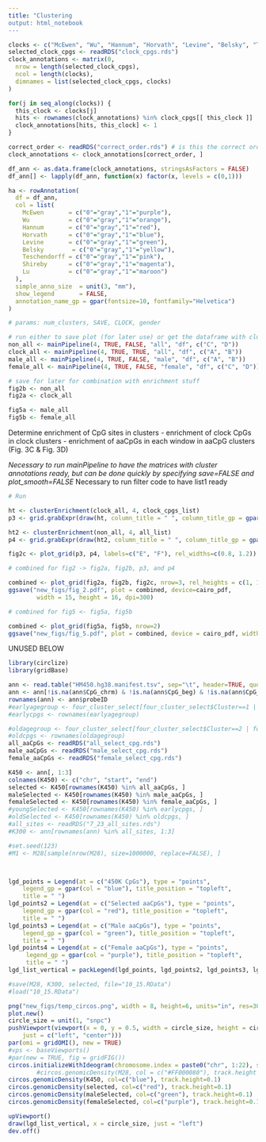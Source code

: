 ```yaml
---
title: "Clustering
output: html_notebook
---
```


```r
clocks <- c("McEwen", "Wu", "Hannum", "Horvath", "Levine", "Belsky", "Teschendorff", "Shireby", "Lu")
selected_clock_cpgs <- readRDS("clock_cpgs.rds")
clock_annotations <- matrix(0,
  nrow = length(selected_clock_cpgs),
  ncol = length(clocks),
  dimnames = list(selected_clock_cpgs, clocks)
)

for(j in seq_along(clocks)) {
  this_clock <- clocks[j]
  hits <- rownames(clock_annotations) %in% clock_cpgs[[ this_clock ]]
  clock_annotations[hits, this_clock] <- 1
}

correct_order <- readRDS("correct_order.rds") # is this the correct order before or after ordering??
clock_annotations <- clock_annotations[correct_order, ]

df_ann <- as.data.frame(clock_annotations, stringsAsFactors = FALSE)
df_ann[] <- lapply(df_ann, function(x) factor(x, levels = c(0,1)))

ha <- rowAnnotation(
  df = df_ann,
  col = list(
    McEwen       = c("0"="gray","1"="purple"),
    Wu           = c("0"="gray","1"="orange"),
    Hannum       = c("0"="gray","1"="red"),
    Horvath      = c("0"="gray","1"="blue"),
    Levine       = c("0"="gray","1"="green"),
    Belsky        = c("0"="gray","1"="yellow"),
    Teschendorff = c("0"="gray","1"="pink"),
    Shireby      = c("0"="gray","1"="magenta"),
    Lu           = c("0"="gray","1"="maroon")
  ),
  simple_anno_size  = unit(3, "mm"),
  show_legend       = FALSE,
  annotation_name_gp = gpar(fontsize=10, fontfamily="Helvetica")
)
```

```r
# params: num_clusters, SAVE, CLOCK, gender

# run either to save plot (for later use) or get the dataframe with clusters annotated
non_all <- mainPipeline(4, TRUE, FALSE, "all", "df", c("C", "D"))
clock_all <- mainPipeline(4, TRUE, TRUE, "all", "df", c("A", "B"))
male_all <- mainPipeline(4, TRUE, FALSE, "male", "df", c("A", "B"))
female_all <- mainPipeline(4, TRUE, FALSE, "female", "df", c("C", "D"))

# save for later for combination with enrichment stuff
fig2b <- non_all
fig2a <- clock_all

fig5a <- male_all
fig5b <- female_all


```

Determine enrichment of CpG sites in clusters
- enrichment of clock CpGs in clock clusters
- enrichment of aaCpGs in each window in aaCpG clusters (Fig. 3C & Fig. 3D)

*Necessary to run mainPipeline to have the matrices with cluster annotations ready, but can be done quickly by specifying save=FALSE and plot_smooth=FALSE
*Necessary to run filter code to have list1 ready

```r

# Run

ht <- clusterEnrichment(clock_all, 4, clock_cpgs_list)
p3 <- grid.grabExpr(draw(ht, column_title = " ", column_title_gp = gpar(fontsize=14, fontface="bold", fontfamily="Helvetica")))

ht2 <- clusterEnrichment(non_all, 4, all_list)
p4 <- grid.grabExpr(draw(ht2, column_title = " ", column_title_gp = gpar(fontsize=14, fontface="bold", fontfamily="Helvetica")))

fig2c <- plot_grid(p3, p4, labels=c("E", "F"), rel_widths=c(0.8, 1.2))
```

```r
# combined for fig2 -> fig2a, fig2b, p3, and p4

combined <- plot_grid(fig2a, fig2b, fig2c, nrow=3, rel_heights = c(1, 1, 0.8))
ggsave("new_figs/fig_2.pdf", plot = combined, device=cairo_pdf, 
        width = 15, height = 16, dpi=300)

# combined for fig5 <- fig5a, fig5b

combined <- plot_grid(fig5a, fig5b, nrow=2)
ggsave("new_figs/fig_5.pdf", plot = combined, device = cairo_pdf, width = 15, height = 11.42, dpi=300)


```



UNUSED BELOW

```r
library(circlize)
library(gridBase)

ann <- read.table("HM450.hg38.manifest.tsv", sep="\t", header=TRUE, quote="", comment.char="", fileEncoding = "UTF-8")
ann <- ann[!is.na(ann$CpG_chrm) & !is.na(ann$CpG_beg) & !is.na(ann$CpG_end), ]
rownames(ann) <- ann$probeID
#earlyagegroup <- four_cluster_select[four_cluster_select$Cluster==1 | four_cluster_select$Cluster==3, ]
#earlycpgs <- rownames(earlyagegroup)

#oldagegroup <- four_cluster_select[four_cluster_select$Cluster==2 | four_cluster_select$Cluster==4, ]
#oldcpgs <- rownames(oldagegroup)
all_aaCpGs <- readRDS("all_select_cpg.rds")
male_aaCpGs <- readRDS("male_select_cpg.rds")
female_aaCpGs <- readRDS("female_select_cpg.rds")

K450 <- ann[, 1:3]
colnames(K450) <- c("chr", "start", "end")
selected <- K450[rownames(K450) %in% all_aaCpGs, ]
maleSelected <- K450[rownames(K450) %in% male_aaCpGs, ]
femaleSelected <- K450[rownames(K450) %in% female_aaCpGs, ]
#youngSelected <- K450[rownames(K450) %in% earlycpgs, ]
#oldSelected <- K450[rownames(K450) %in% oldcpgs, ]
#all_sites <- readRDS("7_23_all_sites.rds")
#K300 <- ann[rownames(ann) %in% all_sites, 1:3]

#set.seed(123)
#M1 <- M28[sample(nrow(M28), size=1000000, replace=FALSE), ]



lgd_points = Legend(at = c("450K CpGs"), type = "points", 
    legend_gp = gpar(col = "blue"), title_position = "topleft", 
    title = " ")
lgd_points2 = Legend(at = c("Selected aaCpGs"), type = "points", 
    legend_gp = gpar(col = "red"), title_position = "topleft", 
    title = " ")
lgd_points3 = Legend(at = c("Male aaCpGs"), type = "points", 
    legend_gp = gpar(col = "green"), title_position = "topleft", 
    title = " ")
lgd_points4 = Legend(at = c("Female aaCpGs"), type = "points", 
     legend_gp = gpar(col = "purple"), title_position = "topleft", 
     title = " ")
lgd_list_vertical = packLegend(lgd_points, lgd_points2, lgd_points3, lgd_points4)

#save(M28, K300, selected, file="10_15.RData")
#load("10_15.RData")

png("new_figs/temp_circos.png", width = 8, height=6, units="in", res=300)
plot.new()
circle_size = unit(1, "snpc")
pushViewport(viewport(x = 0, y = 0.5, width = circle_size, height = circle_size,
    just = c("left", "center")))
par(omi = gridOMI(), new = TRUE)
#vps <- baseViewports()
#par(new = TRUE, fig = gridFIG())
circos.initializeWithIdeogram(chromosome.index = paste0("chr", 1:22), species="hg38")
        #circos.genomicDensity(M28, col = c("#FF000080"), track.height = 0.1)
circos.genomicDensity(K450, col=c("blue"), track.height=0.1)
circos.genomicDensity(selected, col=c("red"), track.height=0.1)
circos.genomicDensity(maleSelected, col=c("green"), track.height=0.1)
circos.genomicDensity(femaleSelected, col=c("purple"), track.height=0.1)

upViewport()
draw(lgd_list_vertical, x = circle_size, just = "left")
dev.off()
```

